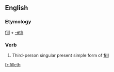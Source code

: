 ==English==

===Etymology===
[[fill]] + [[-eth]]

===Verb===
{{head|en|verb form}}

# {{context|archaic|lang=en}} Third-person singular present simple form of '''[[fill]]'''

[[fr:filleth]]
